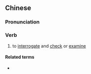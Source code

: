 {{also|盘查}}
==Chinese==
{{zh-forms|s=盘查}}

===Pronunciation===
{{zh-pron
|m=pánchá
|c=pun4 caa4
|mn=qz,tw:pôaⁿ-cha/xm:pôaⁿ-châ/zz:poân-chêe
|cat=v
}}

===Verb===
{{zh-verb}}

# to [[interrogate]] and [[check]] or [[examine]]

====Related terms====
* {{zh-l|盤察}}
